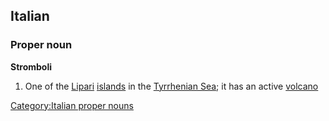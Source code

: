==Italian==

===Proper noun===
{{wikipedia}}
'''Stromboli'''

# One of the [[Lipari]] [[island]]s in the [[Tyrrhenian Sea]]; it has an active [[volcano]]

[[Category:Italian proper nouns]]